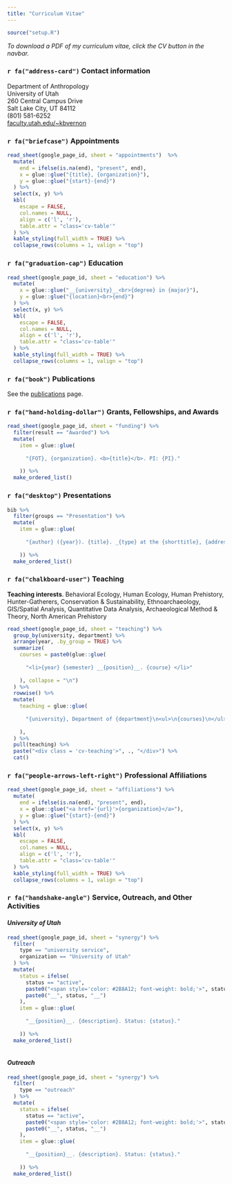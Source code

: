 ```yaml
---
title: "Curriculum Vitae"
---
```


```r

source("setup.R")

```

<div style = "font-size: 14px;"> 
_To download a PDF of my curriculum vitae, click the CV button in the navbar._  
</div>

### `r fa("address-card")` Contact information  

Department of Anthropology  
University of Utah  
260 Central Campus Drive  
Salt Lake City, UT 84112  
(801) 581-6252  
[faculty.utah.edu/~kbvernon](https://faculty.utah.edu/~kbvernon)

### `r fa("briefcase")` Appointments

```r

read_sheet(google_page_id, sheet = "appointments")  %>%
  mutate(
    end = ifelse(is.na(end), "present", end),
    x = glue::glue("{title}, {organization}"),
    y = glue::glue("{start}-{end}")
  ) %>% 
  select(x, y) %>% 
  kbl(
    escape = FALSE,
    col.names = NULL,
    align = c('l', 'r'),
    table.attr = "class='cv-table'"
  ) %>%
  kable_styling(full_width = TRUE) %>%
  collapse_rows(columns = 1, valign = "top")

```

### `r fa("graduation-cap")` Education

```r

read_sheet(google_page_id, sheet = "education") %>% 
  mutate(
    x = glue::glue("__{university}__<br>{degree} in {major}"), 
    y = glue::glue("{location}<br>{end}")
  ) %>% 
  select(x, y) %>% 
  kbl(
    escape = FALSE,
    col.names = NULL,
    align = c('l', 'r'),
    table.attr = "class='cv-table'"
  ) %>%
  kable_styling(full_width = TRUE) %>%
  collapse_rows(columns = 1, valign = "top")

```

### `r fa("book")` Publications

See the [publications](./publications.html) page.

### `r fa("hand-holding-dollar")` Grants, Fellowships, and Awards {#funding}

```r

read_sheet(google_page_id, sheet = "funding") %>% 
  filter(result == "Awarded") %>% 
  mutate(
    item = glue::glue(
      
      "{FOT}, {organization}. <b>{title}</b>. PI: {PI}."
  
    )) %>% 
  make_ordered_list()

```

### `r fa("desktop")` Presentations

```r

bib %>% 
  filter(groups == "Presentation") %>% 
  mutate(
    item = glue::glue(
      
      "{author} ({year}). {title}. _{type} at the {shorttitle}, {address}_."
      
    )) %>% 
  make_ordered_list()

```

### `r fa("chalkboard-user")` Teaching {#teaching}

__Teaching interests__. Behavioral Ecology, Human Ecology, Human Prehistory, Hunter-Gatherers, Conservation \& Sustainability, Ethnoarchaeology, GIS/Spatial Analysis, Quantitative Data Analysis, Archaeological Method \& Theory, North American Prehistory  

```r

read_sheet(google_page_id, sheet = "teaching") %>% 
  group_by(university, department) %>% 
  arrange(year, .by_group = TRUE) %>% 
  summarize(
    courses = paste0(glue::glue(
      
      "<li>{year} {semester} __{position}__. {course} </li>"
      
    ), collapse = "\n")
  ) %>% 
  rowwise() %>% 
  mutate(
    teaching = glue::glue(
      
      "{university}, Department of {department}\n<ul>\n{courses}\n</ul>"
      
    ),
  ) %>% 
  pull(teaching) %>% 
  paste("<div class = 'cv-teaching'>", ., "</div>") %>% 
  cat()

```

### `r fa("people-arrows-left-right")` Professional Affiliations {#affiliations}

```r

read_sheet(google_page_id, sheet = "affiliations") %>% 
  mutate(
    end = ifelse(is.na(end), "present", end),
    x = glue::glue("<a href='{url}'>{organization}</a>"), 
    y = glue::glue("{start}-{end}")
  ) %>% 
  select(x, y) %>% 
  kbl(
    escape = FALSE,
    col.names = NULL,
    align = c('l', 'r'),
    table.attr = "class='cv-table'"
  ) %>%
  kable_styling(full_width = TRUE) %>%
  collapse_rows(columns = 1, valign = "top")

```

### `r fa("handshake-angle")` Service, Outreach, and Other Activities

#### _University of Utah_

```r

read_sheet(google_page_id, sheet = "synergy") %>% 
  filter(
    type == "university service", 
    organization == "University of Utah"
  ) %>% 
  mutate(
    status = ifelse(
      status == "active",
      paste0("<span style='color: #2B8A12; font-weight: bold;'>", status, "</span>"),
      paste0("__", status, "__")
    ),
    item = glue::glue(
      
      "__{position}__. {description}. Status: {status}."
      
    )) %>% 
  make_ordered_list()
  
```

#### _Outreach_

```r

read_sheet(google_page_id, sheet = "synergy") %>% 
  filter(
    type == "outreach"
  ) %>% 
  mutate(
    status = ifelse(
      status == "active",
      paste0("<span style='color: #2B8A12; font-weight: bold;'>", status, "</span>"),
      paste0("__", status, "__")
    ),
    item = glue::glue(
      
      "__{position}__. {description}. Status: {status}."
      
    )) %>% 
  make_ordered_list()
  
```